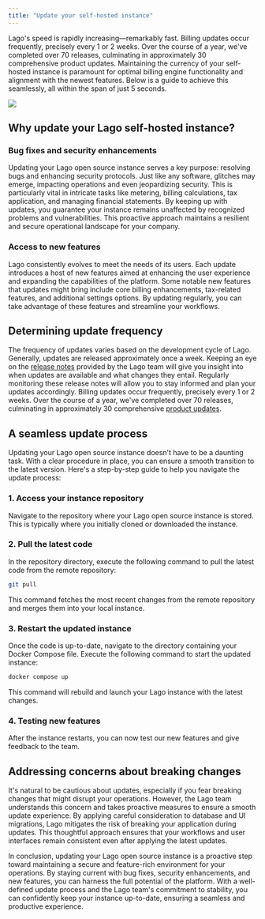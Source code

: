 ```yaml
---
title: "Update your self-hosted instance"
---
```


Lago's speed is rapidly increasing—remarkably fast. Billing updates occur frequently, precisely every 1 or 2 weeks. Over the course of a year, we've completed over 70 releases, culminating in approximately 30 comprehensive product updates. Maintaining the currency of your self-hosted instance is paramount for optimal billing engine functionality and alignment with the newest features. Below is a guide to achieve this seamlessly, all within the span of just 5 seconds.

<Frame type="glass">
  <img src="/guide/images/updates.png" />
</Frame>

## Why update your Lago self-hosted instance?

### Bug fixes and security enhancements
Updating your Lago open source instance serves a key purpose: resolving bugs and enhancing security protocols. 
Just like any software, glitches may emerge, impacting operations and even jeopardizing security. 
This is particularly vital in intricate tasks like metering, billing calculations, tax application, and managing financial statements. 
By keeping up with updates, you guarantee your instance remains unaffected by recognized problems and vulnerabilities.
This proactive approach maintains a resilient and secure operational landscape for your company.

### Access to new features
Lago consistently evolves to meet the needs of its users. Each update introduces a host of new features aimed at enhancing the user 
experience and expanding the capabilities of the platform. Some notable new features that updates might bring include core billing 
enhancements, tax-related features, and additional settings options. By updating regularly, you can take advantage of these features and 
streamline your workflows.

## Determining update frequency
The frequency of updates varies based on the development cycle of Lago. Generally, updates are released approximately once a week. 
Keeping an eye on the [release notes](https://github.com/getlago/lago/releases) provided by the Lago team will give you insight into when updates are available and what changes they 
entail. Regularly monitoring these release notes will allow you to stay informed and plan your updates accordingly. Billing updates occur 
frequently, precisely every 1 or 2 weeks. Over the course of a year, we've completed over 70 releases, culminating in approximately 
30 comprehensive [product updates](https://www.getlago.com/changelog).

## A seamless update process
Updating your Lago open source instance doesn't have to be a daunting task. With a clear procedure in place, you can ensure 
a smooth transition to the latest version. Here's a step-by-step guide to help you navigate the update process:

### 1. Access your instance repository
Navigate to the repository where your Lago open source instance is stored. This is typically where you initially cloned or 
downloaded the instance.

### 2. Pull the latest code
In the repository directory, execute the following command to pull the latest code from the remote repository:

```bash
git pull
```
This command fetches the most recent changes from the remote repository and merges them into your local instance.

### 3. Restart the updated instance
Once the code is up-to-date, navigate to the directory containing your Docker Compose file. 
Execute the following command to start the updated instance:

```bash
docker compose up
```

This command will rebuild and launch your Lago instance with the latest changes.

### 4. Testing new features 
After the instance restarts, you can now test our new features and give feedback to the team.

## Addressing concerns about breaking changes
It's natural to be cautious about updates, especially if you fear breaking changes that might disrupt your operations. However, the Lago team understands this concern and takes proactive measures to ensure a smooth update experience. By applying careful consideration to database and UI migrations, Lago mitigates the risk of breaking your application during updates. This thoughtful approach ensures that your workflows and user interfaces remain consistent even after applying the latest updates.

In conclusion, updating your Lago open source instance is a proactive step toward maintaining a secure and feature-rich environment for your operations. By staying current with bug fixes, security enhancements, and new features, you can harness the full potential of the platform. With a well-defined update process and the Lago team's commitment to stability, you can confidently keep your instance up-to-date, ensuring a seamless and productive experience.
